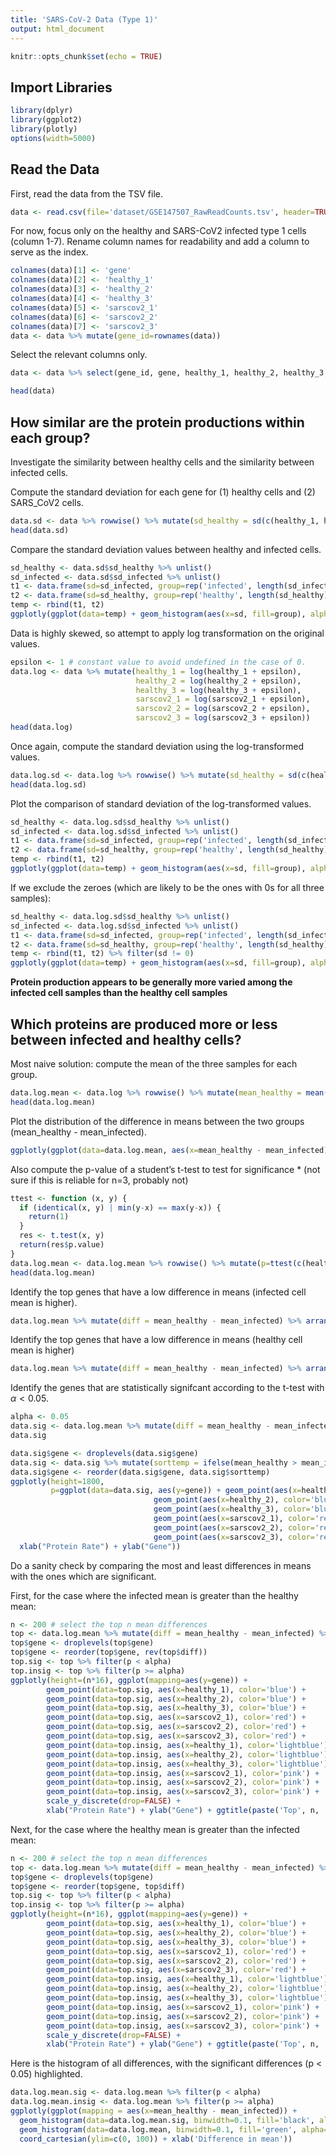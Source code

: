 ```yaml
---
title: 'SARS-CoV-2 Data (Type 1)'
output: html_document
---
```


```r
knitr::opts_chunk$set(echo = TRUE)
```

## Import Libraries

```r
library(dplyr)
library(ggplot2)
library(plotly)
options(width=5000)
```

## Read the Data

First, read the data from the TSV file.

```r
data <- read.csv(file='dataset/GSE147507_RawReadCounts.tsv', header=TRUE, sep="\t")
```

For now, focus only on the healthy and SARS-CoV2 infected type 1 cells (column 1-7).
Rename column names for readability and add a column to serve as the index.

```r
colnames(data)[1] <- 'gene'
colnames(data)[2] <- 'healthy_1'
colnames(data)[3] <- 'healthy_2'
colnames(data)[4] <- 'healthy_3'
colnames(data)[5] <- 'sarscov2_1'
colnames(data)[6] <- 'sarscov2_2'
colnames(data)[7] <- 'sarscov2_3'
data <- data %>% mutate(gene_id=rownames(data))
```

Select the relevant columns only.

```r
data <- data %>% select(gene_id, gene, healthy_1, healthy_2, healthy_3, sarscov2_1, sarscov2_2, sarscov2_3)
```

```r
head(data)
```

## How similar are the protein productions within each group?

Investigate the similarity between healthy cells and the similarity between infected cells.

Compute the standard deviation for each gene for (1) healthy cells and (2) SARS_CoV2 cells.

```r
data.sd <- data %>% rowwise() %>% mutate(sd_healthy = sd(c(healthy_1, healthy_2, healthy_3)), sd_infected = sd(c(sarscov2_1, sarscov2_2, sarscov2_3))) %>% ungroup()
head(data.sd)
```

Compare the standard deviation values between healthy and infected cells.

```r
sd_healthy <- data.sd$sd_healthy %>% unlist()
sd_infected <- data.sd$sd_infected %>% unlist()
t1 <- data.frame(sd=sd_infected, group=rep('infected', length(sd_infected)))
t2 <- data.frame(sd=sd_healthy, group=rep('healthy', length(sd_healthy)))
temp <- rbind(t1, t2)
ggplotly(ggplot(data=temp) + geom_histogram(aes(x=sd, fill=group), alpha=0.5, position='identity') + xlab("Standard deviation among 3 samples for each gene"))
```

Data is highly skewed, so attempt to apply log transformation on the original values.

```r
epsilon <- 1 # constant value to avoid undefined in the case of 0.
data.log <- data %>% mutate(healthy_1 = log(healthy_1 + epsilon),
                            healthy_2 = log(healthy_2 + epsilon),
                            healthy_3 = log(healthy_3 + epsilon),
                            sarscov2_1 = log(sarscov2_1 + epsilon),
                            sarscov2_2 = log(sarscov2_2 + epsilon),
                            sarscov2_3 = log(sarscov2_3 + epsilon))
head(data.log)
```

Once again, compute the standard deviation using the log-transformed values.

```r
data.log.sd <- data.log %>% rowwise() %>% mutate(sd_healthy = sd(c(healthy_1, healthy_2, healthy_3)), sd_infected = sd(c(sarscov2_1, sarscov2_2, sarscov2_3))) %>% ungroup()
head(data.log.sd)
```

Plot the comparison of standard deviation of the log-transformed values.

```r
sd_healthy <- data.log.sd$sd_healthy %>% unlist()
sd_infected <- data.log.sd$sd_infected %>% unlist()
t1 <- data.frame(sd=sd_infected, group=rep('infected', length(sd_infected)))
t2 <- data.frame(sd=sd_healthy, group=rep('healthy', length(sd_healthy)))
temp <- rbind(t1, t2)
ggplotly(ggplot(data=temp) + geom_histogram(aes(x=sd, fill=group), alpha=0.5, position='identity') + xlab("Standard deviation among 3 samples for each gene (log-transformed)"))
```

If we exclude the zeroes (which are likely to be the ones with 0s for all three samples):

```r
sd_healthy <- data.log.sd$sd_healthy %>% unlist()
sd_infected <- data.log.sd$sd_infected %>% unlist()
t1 <- data.frame(sd=sd_infected, group=rep('infected', length(sd_infected)))
t2 <- data.frame(sd=sd_healthy, group=rep('healthy', length(sd_healthy)))
temp <- rbind(t1, t2) %>% filter(sd != 0)
ggplotly(ggplot(data=temp) + geom_histogram(aes(x=sd, fill=group), alpha=0.5, position='identity') + xlab("Standard deviation among 3 samples for each gene (log-transformed, excluding 0)"))
```

**Protein production appears to be generally more varied among the infected cell samples than the healthy cell samples**

## Which proteins are produced more or less between infected and healthy cells?

Most naive solution: compute the mean of the three samples for each group.

```r
data.log.mean <- data.log %>% rowwise() %>% mutate(mean_healthy = mean(c(healthy_1, healthy_2, healthy_3)), mean_infected = mean(c(sarscov2_1, sarscov2_2, sarscov2_3))) %>% ungroup()
head(data.log.mean)
```

Plot the distribution of the difference in means between the two groups (mean_healthy - mean_infected).

```r
ggplotly(ggplot(data=data.log.mean, aes(x=mean_healthy - mean_infected)) + geom_histogram(fill='green', alpha=0.85) + xlab("Difference in mean of healthy cells and infected cells"))
```

Also compute the p-value of a student's t-test to test for significance
* (not sure if this is reliable for n=3, probably not)

```r
ttest <- function (x, y) {
  if (identical(x, y) | min(y-x) == max(y-x)) {
    return(1)
  }
  res <- t.test(x, y)
  return(res$p.value)
}
data.log.mean <- data.log.mean %>% rowwise() %>% mutate(p=ttest(c(healthy_1, healthy_2, healthy_3), c(sarscov2_1, sarscov2_2, sarscov2_3))) %>% ungroup()
head(data.log.mean)
```

Identify the top genes that have a low difference in means (infected cell mean is higher).

```r
data.log.mean %>% mutate(diff = mean_healthy - mean_infected) %>% arrange(diff) %>% head(10) %>% select(-gene_id)
```

Identify the top genes that have a low difference in means (healthy cell mean is higher)

```r
data.log.mean %>% mutate(diff = mean_healthy - mean_infected) %>% arrange(desc(diff)) %>% head(10) %>% select(-gene_id)
```

Identify the genes that are statistically signifcant according to the t-test with $\alpha<0.05$.

```r
alpha <- 0.05
data.sig <- data.log.mean %>% mutate(diff = mean_healthy - mean_infected) %>% filter(p<alpha) %>% select(-gene_id) %>% arrange(diff)
data.sig
```


```r
data.sig$gene <- droplevels(data.sig$gene)
data.sig <- data.sig %>% mutate(sorttemp = ifelse(mean_healthy > mean_infected, mean_healthy, mean_healthy + 10000))
data.sig$gene <- reorder(data.sig$gene, data.sig$sorttemp)
ggplotly(height=1800,
         p=ggplot(data=data.sig, aes(y=gene)) + geom_point(aes(x=healthy_1), color='blue') + 
                                geom_point(aes(x=healthy_2), color='blue') + 
                                geom_point(aes(x=healthy_3), color='blue') +
                                geom_point(aes(x=sarscov2_1), color='red') + 
                                geom_point(aes(x=sarscov2_2), color='red') + 
                                geom_point(aes(x=sarscov2_3), color='red') +
  xlab("Protein Rate") + ylab("Gene"))
```

Do a sanity check by comparing the most and least differences in means with the ones which are significant.

First, for the case where the infected mean is greater than the healthy mean:

```r
n <- 200 # select the top n mean differences
top <- data.log.mean %>% mutate(diff = mean_healthy - mean_infected) %>% arrange(diff) %>% head(n)
top$gene <- droplevels(top$gene)
top$gene <- reorder(top$gene, rev(top$diff))
top.sig <- top %>% filter(p < alpha)
top.insig <- top %>% filter(p >= alpha)
ggplotly(height=(n*16), ggplot(mapping=aes(y=gene)) +
        geom_point(data=top.sig, aes(x=healthy_1), color='blue') + 
        geom_point(data=top.sig, aes(x=healthy_2), color='blue') + 
        geom_point(data=top.sig, aes(x=healthy_3), color='blue') +
        geom_point(data=top.sig, aes(x=sarscov2_1), color='red') + 
        geom_point(data=top.sig, aes(x=sarscov2_2), color='red') + 
        geom_point(data=top.sig, aes(x=sarscov2_3), color='red') + 
        geom_point(data=top.insig, aes(x=healthy_1), color='lightblue') + 
        geom_point(data=top.insig, aes(x=healthy_2), color='lightblue') + 
        geom_point(data=top.insig, aes(x=healthy_3), color='lightblue') +
        geom_point(data=top.insig, aes(x=sarscov2_1), color='pink') + 
        geom_point(data=top.insig, aes(x=sarscov2_2), color='pink') + 
        geom_point(data=top.insig, aes(x=sarscov2_3), color='pink') +
        scale_y_discrete(drop=FALSE) +
        xlab("Protein Rate") + ylab("Gene") + ggtitle(paste('Top', n, 'differences, significant values highlighted (infected > healthy)')))

```

Next, for the case where the healthy mean is greater than the infected mean:

```r
n <- 200 # select the top n mean differences
top <- data.log.mean %>% mutate(diff = mean_healthy - mean_infected) %>% arrange(desc(diff)) %>% head(n)
top$gene <- droplevels(top$gene)
top$gene <- reorder(top$gene, top$diff)
top.sig <- top %>% filter(p < alpha)
top.insig <- top %>% filter(p >= alpha)
ggplotly(height=(n*16), ggplot(mapping=aes(y=gene)) +
        geom_point(data=top.sig, aes(x=healthy_1), color='blue') + 
        geom_point(data=top.sig, aes(x=healthy_2), color='blue') + 
        geom_point(data=top.sig, aes(x=healthy_3), color='blue') +
        geom_point(data=top.sig, aes(x=sarscov2_1), color='red') + 
        geom_point(data=top.sig, aes(x=sarscov2_2), color='red') + 
        geom_point(data=top.sig, aes(x=sarscov2_3), color='red') + 
        geom_point(data=top.insig, aes(x=healthy_1), color='lightblue') + 
        geom_point(data=top.insig, aes(x=healthy_2), color='lightblue') + 
        geom_point(data=top.insig, aes(x=healthy_3), color='lightblue') +
        geom_point(data=top.insig, aes(x=sarscov2_1), color='pink') + 
        geom_point(data=top.insig, aes(x=sarscov2_2), color='pink') + 
        geom_point(data=top.insig, aes(x=sarscov2_3), color='pink') +
        scale_y_discrete(drop=FALSE) +
        xlab("Protein Rate") + ylab("Gene") + ggtitle(paste('Top', n, 'differences, significant values highlighted (healthy > infected)')))

```

Here is the histogram of all differences, with the significant differences (p < 0.05) highlighted.

```r
data.log.mean.sig <- data.log.mean %>% filter(p < alpha)
data.log.mean.insig <- data.log.mean %>% filter(p >= alpha)
ggplotly(ggplot(mapping = aes(x=mean_healthy - mean_infected)) +
  geom_histogram(data=data.log.mean.sig, binwidth=0.1, fill='black', alpha=0.5) +
  geom_histogram(data=data.log.mean, binwidth=0.1, fill='green', alpha=0.5) +
  coord_cartesian(ylim=c(0, 100)) + xlab('Difference in mean'))
```
